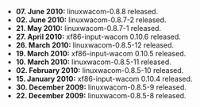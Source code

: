 * '''07. June 2010: ''' linuxwacom-0.8.8 released.
* '''02. June 2010: ''' linuxwacom-0.8.7-2 released.
* '''21. May 2010: ''' linuxwacom-0.8.7-1 released.
* '''27. April 2010:''' xf86-input-wacom 0.10.6 released.
* '''26. March 2010:''' linuxwacom-0.8.5-12 released.
* '''19. March 2010:''' xf86-input-wacom 0.10.5 released.
* '''10. March 2010:''' linuxwacom-0.8.5-11 released.
* '''02. February 2010:''' linuxwacom-0.8.5-10 released.
* '''15. January 2010:''' xf86-input-wacom 0.10.4 released.
* '''30. December 2009:''' linuxwacom-0.8.5-9 released.
* '''22. December 2009:''' linuxwacom-0.8.5-8 released.